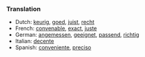 ===Translation===

*Dutch: [[keurig]], [[goed]], [[juist]], [[recht]]
*French: [[convenable]], [[exact]], [[juste]]
*German: [[angemessen]], [[geeignet]], [[passend]], [[richtig]]
*Italian: [[decente]]
*Spanish: [[conveniente]], [[preciso]]